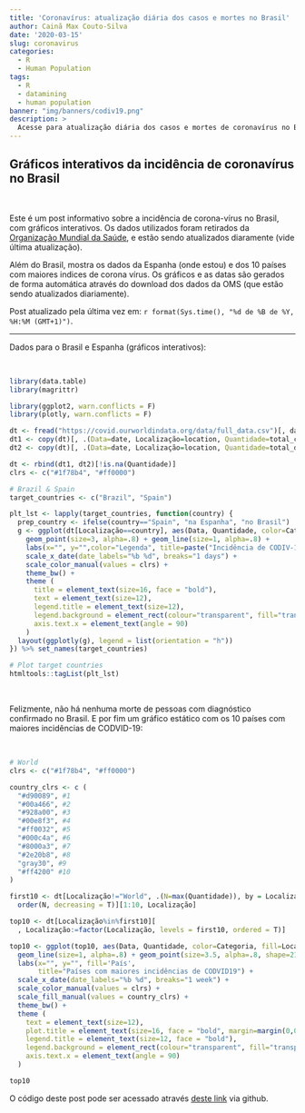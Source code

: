 ```yaml
---
title: 'Coronavírus: atualização diária dos casos e mortes no Brasil'
author: Cainã Max Couto-Silva
date: '2020-03-15'
slug: coronavirus
categories:
  - R
  - Human Population
tags:
  - R
  - datamining
  - human population
banner: "img/banners/codiv19.png"
description: >
  Acesse para atualização diária dos casos e mortes de coronavírus no Brasil.
---
```


## Gráficos interativos da incidência de coronavírus no Brasil
  
&nbsp;

Este é um post informativo sobre a incidência de corona-vírus no Brasil, com gráficos interativos. Os dados utilizados foram retirados da <a href="https://ourworldindata.org/coronavirus-source-data" target="_blank">Organização Mundial da Saúde</a>, e estão sendo atualizados diaramente (vide última atualização).

Além do Brasil, mostra os dados  da Espanha (onde estou) e dos 10 países com maiores indices de corona vírus. Os gráficos e as datas são gerados de forma automática através do download dos dados da OMS (que estão sendo atualizados diariamente).

Post atualizado pela última vez em: ```r format(Sys.time(), "%d de %B de %Y, %H:%M (GMT+1)")```.

---
  
Dados para o Brasil e Espanha (gráficos interativos):
  
&nbsp;

```r
library(data.table)
library(magrittr)

library(ggplot2, warn.conflicts = F)
library(plotly, warn.conflicts = F)

dt <- fread("https://covid.ourworldindata.org/data/full_data.csv")[, date:=as.Date(date)]
dt1 <- copy(dt)[, .(Data=date, Localização=location, Quantidade=total_cases, Categoria="Casos")]
dt2 <- copy(dt)[, .(Data=date, Localização=location, Quantidade=total_deaths, Categoria="Mortes")]

dt <- rbind(dt1, dt2)[!is.na(Quantidade)]
clrs <- c("#1f78b4", "#ff0000")

# Brazil & Spain
target_countries <- c("Brazil", "Spain")

plt_lst <- lapply(target_countries, function(country) {
  prep_country <- ifelse(country=="Spain", "na Espanha", "no Brasil")
  g <- ggplot(dt[Localização==country], aes(Data, Quantidade, color=Categoria)) +
    geom_point(size=3, alpha=.8) + geom_line(size=1, alpha=.8) +
    labs(x="", y="",color="Legenda", title=paste("Incidência de CODIV-19", prep_country)) +
    scale_x_date(date_labels="%b %d", breaks="1 days") +
    scale_color_manual(values = clrs) +
    theme_bw() + 
    theme (
      title = element_text(size=16, face = "bold"),
      text = element_text(size=12),
      legend.title = element_text(size=12),
      legend.background = element_rect(colour="transparent", fill="transparent"),
      axis.text.x = element_text(angle = 90)
    )
  layout(ggplotly(g), legend = list(orientation = "h"))
}) %>% set_names(target_countries)

# Plot target countries
htmltools::tagList(plt_lst)
```

&nbsp;

Felizmente, não há nenhuma morte de pessoas com diagnóstico confirmado no Brasil.
E por fim um gráfico estático com os 10 países com maiores incidências de CODVID-19:
  
  &nbsp;

```r
# World
clrs <- c("#1f78b4", "#ff0000")

country_clrs <- c (
  "#d90089", #1
  "#00a466", #2
  "#928a00", #3
  "#00e8f3", #4
  "#ff0032", #5
  "#000c4a", #6
  "#8000a3", #7
  "#2e20b8", #8
  "gray30", #9
  "#ff4200" #10
)

first10 <- dt[Localização!="World", .(N=max(Quantidade)), by = Localização][
  order(N, decreasing = T)][1:10, Localização]

top10 <- dt[Localização%in%first10][
  , Localização:=factor(Localização, levels = first10, ordered = T)]

top10 <- ggplot(top10, aes(Data, Quantidade, color=Categoria, fill=Localização)) +
  geom_line(size=1, alpha=.8) + geom_point(size=3.5, alpha=.8, shape=21) +
  labs(x="", y="", fill='País',
       title="Países com maiores incidências de CODVID19") +
  scale_x_date(date_labels="%b %d", breaks="1 week") +
  scale_color_manual(values = clrs) +
  scale_fill_manual(values = country_clrs) +
  theme_bw() + 
  theme (
    text = element_text(size=12),
    plot.title = element_text(size=16, face = "bold", margin=margin(0,0,10,0)),
    legend.title = element_text(size=12, face = "bold"),
    legend.background = element_rect(colour="transparent", fill="transparent"),
    axis.text.x = element_text(angle = 90)
  )

top10
```

O código deste post pode ser acessado através <a href="#" target="_blank">deste link</a> via github.